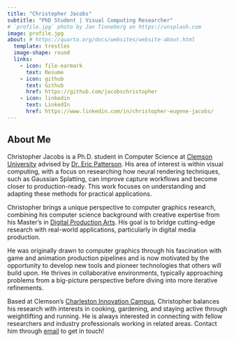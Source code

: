 ```yaml
---
title: "Christopher Jacobs"
subtitle: "PhD Student | Visual Computing Researcher"
# `profile.jpg` photo by Jan Tinneberg on https://unsplash.com
image: profile.jpg
about: # https://quarto.org/docs/websites/website-about.html
  template: trestles
  image-shape: round
  links:
    - icon: file-earmark
      text: Resume
    - icon: github
      text: Github
      href: https://github.com/jacobschristopher
    - icon: linkedin
      text: LinkedIn
      href: https://www.linkedin.com/in/christopher-eugene-jacobs/
---
```


## About Me

Christopher Jacobs is a Ph.D. student in Computer Science at [Clemson University](https://www.clemson.edu/cecas/departments/computing/) advised by [Dr. Eric Patterson](https://people.computing.clemson.edu/~ekp/index.html). His area of interest is within visual computing, with a focus on researching how neural rendering techniques, such as Gaussian Splatting, can improve capture workflows and become closer to production-ready. This work focuses on understanding and adapting these methods for practical applications.

Christopher brings a unique perspective to computer graphics research, combining his computer science background with creative expertise from his Master's in [Digital Production Arts](https://www.cs.clemson.edu/dpa). His goal is to bridge cutting-edge research with real-world applications, particularly in digital media production.

He was originally drawn to computer graphics through his fascination with game and animation production pipelines and is now motivated by the opportunity to develop new tools and pioneer technologies that others will build upon. He thrives in collaborative environments, typically approaching problems from a big-picture perspective before diving into more iterative refinements.

Based at Clemson's [Charleston Innovation Campus](https://www.clemson.edu/innovation-campuses/charleston/), Christopher balances his research with interests in cooking, gardening, and staying active through weightlifting and running. He is always interested in connecting with fellow researchers and industry professionals working in related areas. Contact him through [email](mailto:chejac2000@gmail.com) to get in touch!